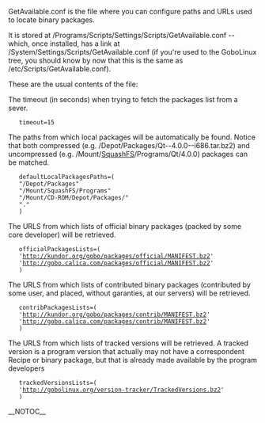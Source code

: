 GetAvailable.conf is the file where you can configure paths and URLs used to locate binary packages.

It is stored at /Programs/Scripts/Settings/Scripts/GetAvailable.conf -- which, once installed, has a link at /System/Settings/Scripts/GetAvailable.conf (if you're used to the GoboLinux tree, you should know by now that this is the same as /etc/Scripts/GetAvailable.conf).

These are the usual contents of the file:

The timeout (in seconds) when trying to fetch the packages list from a sever.

    timeout=15 


The paths from which local packages will be automatically be found. Notice that both compressed (e.g. /Depot/Packages/Qt--4.0.0--i686.tar.bz2) and uncompressed (e.g. /Mount/[[SquashFS]]/Programs/Qt/4.0.0) packages can be matched.

    defaultLocalPackagesPaths=( 
    "/Depot/Packages" 
    "/Mount/SquashFS/Programs" 
    "/Mount/CD-ROM/Depot/Packages/" 
    "." 
    ) 


The URLS from which lists of official binary packages (packed by some core developer) will be retrieved.

    officialPackagesLists=( 
    'http://kundor.org/gobo/packages/official/MANIFEST.bz2' 
    'http://gobo.calica.com/packages/official/MANIFEST.bz2' 
    ) 


The URLS from which lists of contributed binary packages (contributed by some user, and placed, without garanties, at our servers) will be retrieved.

    contribPackagesLists=( 
    'http://kundor.org/gobo/packages/contrib/MANIFEST.bz2' 
    'http://gobo.calica.com/packages/contrib/MANIFEST.bz2' 
    ) 


The URLS from which lists of tracked versions will be retrieved. A tracked version is a program version that actually may not have a correspondent Recipe or binary package, but that is already made available by the program developers


    trackedVersionsLists=( 
    'http://gobolinux.org/version-tracker/TrackedVersions.bz2' 
    ) 


{{Handbook}}

__NOTOC__

